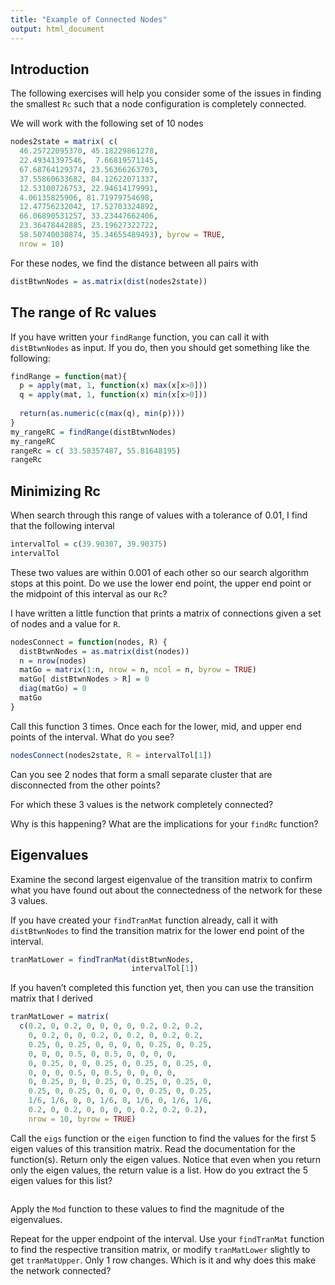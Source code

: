 ```yaml
---
title: "Example of Connected Nodes"
output: html_document
---
```



## Introduction

The following exercises will help you consider some of the issues in finding the smallest `Rc` such that a node configuration is completely connected.

We will work with the following set of 10 nodes

```r
nodes2state = matrix( c(
  46.25722095370, 45.18229861278,
  22.49341397546,  7.66819571145,
  67.68764129374, 23.56366263703,
  37.55860633682, 84.12622071337,
  12.53100726753, 22.94614179991,
  4.06135825906, 81.71979754698,
  12.47756232042, 17.52703324892,
  66.06890531257, 33.23447662406,
  23.36478442885, 23.19627322722,
  58.50740030874, 35.34655489493), byrow = TRUE,
  nrow = 10)
```

For these nodes, we find the distance between all pairs
with

```r
distBtwnNodes = as.matrix(dist(nodes2state))
```

## The range of Rc values

If you have written your `findRange` function, you can call it with `distBtwnNodes` as input. If you do, then
you should get something like the following:

```r
findRange = function(mat){
  p = apply(mat, 1, function(x) max(x[x>0]))
  q = apply(mat, 1, function(x) min(x[x>0]))
  
  return(as.numeric(c(max(q), min(p))))
}
my_rangeRC = findRange(distBtwnNodes)
my_rangeRC
rangeRc = c( 33.58357487, 55.81648195)
rangeRc
```

## Minimizing Rc

When search through this range of values with a tolerance of 0.01, I find that the following interval

```r
intervalTol = c(39.90307, 39.90375)
intervalTol
```

These two values are within 0.001 of each other so our search algorithm stops at this point. 
Do we use the lower end point, the upper end point or the midpoint of this interval as our `Rc`?

I have written a little function that prints a matrix of connections given a set of nodes and a value for `R`.

```r
nodesConnect = function(nodes, R) {
  distBtwnNodes = as.matrix(dist(nodes))
  n = nrow(nodes)
  matGo = matrix(1:n, nrow = n, ncol = n, byrow = TRUE)
  matGo[ distBtwnNodes > R] = 0
  diag(matGo) = 0
  matGo
}
```


Call this function 3 times. Once each for the lower, mid, and upper end points of the interval. What do you see?


```r
nodesConnect(nodes2state, R = intervalTol[1])
```

Can you see 2 nodes that form a small separate cluster that are disconnected from the other points? 

For which these 3 values is the network completely connected?

Why is this happening?  What are the implications for your `findRc` function?

## Eigenvalues

Examine the second largest eigenvalue of the transition matrix to confirm what you have found out about the connectedness of the network for these 3 values.

If you have created your `findTranMat` function already,
call it with `distBtwnNodes` to find the transition matrix for the lower end point of the interval.  

```r
tranMatLower = findTranMat(distBtwnNodes,
                           intervalTol[1])
```

If you haven't completed this function yet, then you
can use the transition matrix that I derived 

```r
tranMatLower = matrix( 
  c(0.2, 0, 0.2, 0, 0, 0, 0, 0.2, 0.2, 0.2,
    0, 0.2, 0, 0, 0.2, 0, 0.2, 0, 0.2, 0.2,
    0.25, 0, 0.25, 0, 0, 0, 0, 0.25, 0, 0.25,
    0, 0, 0, 0.5, 0, 0.5, 0, 0, 0, 0,
    0, 0.25, 0, 0, 0.25, 0, 0.25, 0, 0.25, 0,
    0, 0, 0, 0.5, 0, 0.5, 0, 0, 0, 0,
    0, 0.25, 0, 0, 0.25, 0, 0.25, 0, 0.25, 0,
    0.25, 0, 0.25, 0, 0, 0, 0, 0.25, 0, 0.25,
    1/6, 1/6, 0, 0, 1/6, 0, 1/6, 0, 1/6, 1/6,
    0.2, 0, 0.2, 0, 0, 0, 0, 0.2, 0.2, 0.2),
    nrow = 10, byrow = TRUE)
```

Call the `eigs` function or the `eigen` function to find the values for the first 5 eigen values of this transition matrix. Read the documentation for the function(s). Return only the eigen values. Notice that even when you return only the eigen values, the return value is a list. How do you extract the 5 eigen values 
for this list?

```r

```

Apply the `Mod` function to these values to find the magnitude of the eigenvalues.

Repeat for the upper endpoint of the interval. Use your `findTranMat` function to find the respective transition matrix, or modify `tranMatLower` slightly to get `tranMatUpper`. Only 1 row changes. Which is it and why
does this make the network connected?



